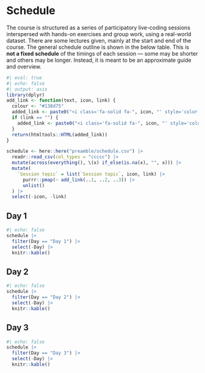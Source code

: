 # Schedule {#sec-schedule}

The course is structured as a series of participatory live-coding
sessions interspersed with hands-on exercises and group work, using a
real-world dataset. There are some lectures given, mainly at the start
and end of the course. The general schedule outline is shown in the
below table. This is **not a fixed schedule** of the timings of each
session --- some may be shorter and others may be longer. Instead, it is
meant to be an approximate guide and overview.

::: panel-tabset
```r
#| eval: true
#| echo: false
#| output: asis
library(dplyr)
add_link <- function(text, icon, link) {
  colour <- "#138d75"
  added_link <- paste0("<i class='fa-solid fa-", icon, "' style='color:", colour, "'></i>&nbsp;&nbsp;<a href=\"", link, "\">", text, "</a>")
  if (link == "") {
    added_link <- paste0("<i class='fa-solid fa-", icon, "' style='color:", colour, "'></i>&nbsp;&nbsp;", text)
  }
  return(htmltools::HTML(added_link))
}

schedule <- here::here("preamble/schedule.csv") |>
  readr::read_csv(col_types = "ccccc") |>
  mutate(across(everything(), \(x) if_else(is.na(x), "", x))) |>
  mutate(
    `Session topic` = list(`Session topic`, icon, link) |>
      purrr::pmap(~ add_link(..1, ..2, ..3)) |>
      unlist()
  ) |>
  select(-icon, -link)
```

## Day 1 {.unnumbered}

```r
#| echo: false
schedule |>
  filter(Day == "Day 1") |>
  select(-Day) |>
  knitr::kable()
```

## Day 2 {.unnumbered}

```r
#| echo: false
schedule |>
  filter(Day == "Day 2") |>
  select(-Day) |>
  knitr::kable()
```

## Day 3 {.unnumbered}

```r
#| echo: false
schedule |>
  filter(Day == "Day 3") |>
  select(-Day) |>
  knitr::kable()
```
:::

